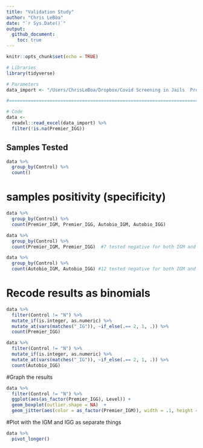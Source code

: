 ```yaml
---
title: "Validation Study"
author: "Chris LeBoa"
date: "`r Sys.Date()`"
output: 
  github_document:
    toc: true
---
```


```r
knitr::opts_chunk$set(echo = TRUE)
```

```r
# Libraries
library(tidyverse)

# Parameters
data_import <- "/Users/ChrisLeBoa/Dropbox/Covid Screening in Jails  Project/Validation Experiments/Covid Jails Validation 20200720.xlsx"

#===============================================================================

# Code
data <- 
  readxl::read_excel(data_import) %>% 
  filter(!is.na(Premier_IGG))
```

## Samples Tested
```r
data %>% 
  group_by(Control) %>% 
  count()
```


# samples positivity (specificity)
```r
data %>% 
  group_by(Control) %>% 
  count(Premier_IGM, Premier_IGG, Autobio_IGM, Autobio_IGG)

data %>% 
  group_by(Control) %>% 
  count(Premier_IGM, Premier_IGG)  #7 tested negative for both IGM and IGG

data %>% 
  group_by(Control) %>% 
  count(Autobio_IGM, Autobio_IGG) #12 tested negative for both IGM and IGG

```


# Recode results as binomials
```r

data %>% 
  filter(Control != "N") %>% 
  mutate_if(is.integer, as.numeric) %>% 
  mutate_at(vars(matches("_IG")), ~if_else(.== 2, 1, .)) %>% 
  count(Premier_IGG)

data %>% 
  filter(Control != "N") %>% 
  mutate_if(is.integer, as.numeric) %>% 
  mutate_at(vars(matches("_IG")), ~if_else(.== 2, 1, .)) %>% 
  count(Autobio_IGG)

```

#Graph the results 
```r

data %>%
  filter(Control != "N") %>%
  ggplot(aes(as_factor(Premier_IGG), Level)) +
  geom_boxplot(outlier.shape = NA)  +
  geom_jitter(aes(color = as_factor(Premier_IGM)), width = .1, height = 0)


```

#Plot with the IGM and IGG as separate things 
```r
data %>% 
  pivot_longer()


```

